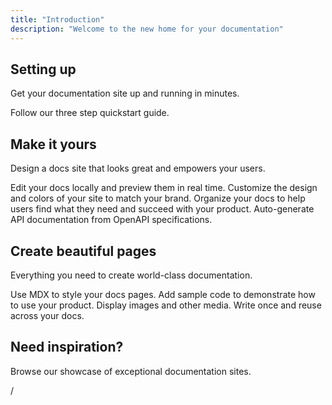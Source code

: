 ```yaml
---
title: "Introduction"
description: "Welcome to the new home for your documentation"
---
```


## Setting up

Get your documentation site up and running in minutes.

<Card title="Start here" icon="rocket" horizontal href="/quickstart">
  Follow our three step quickstart guide.
</Card>

## Make it yours

Design a docs site that looks great and empowers your users.

<Columns cols={2}>
  <Card title="Edit locally" icon="pen-to-square" href="/development">
    Edit your docs locally and preview them in real time.
  </Card>
  <Card title="Customize your site" icon="palette" href="/essentials/settings">
    Customize the design and colors of your site to match your brand.
  </Card>
  <Card title="Set up navigation" icon="map" href="/essentials/navigation">
    Organize your docs to help users find what they need and succeed with your product.
  </Card>
  <Card title="API documentation" icon="terminal" href="/api-reference/introduction">
    Auto-generate API documentation from OpenAPI specifications.
  </Card>
</Columns>

## Create beautiful pages

Everything you need to create world-class documentation.

<Columns cols={2}>
  <Card title="Write with MDX" icon="pen-fancy" href="/essentials/markdown">
    Use MDX to style your docs pages.
  </Card>
  <Card title="Code samples" icon="code" href="/essentials/code">
    Add sample code to demonstrate how to use your product.
  </Card>
  <Card title="Images" icon="image" href="/essentials/images">
    Display images and other media.
  </Card>
  <Card title="Reusable snippets" icon="recycle" href="/essentials/reusable-snippets">
    Write once and reuse across your docs.
  </Card>
</Columns>

## Need inspiration?

<Card title="See complete examples" icon="stars" href="https://mintlify.com/customers">
  Browse our showcase of exceptional documentation sites.
</Card>

/